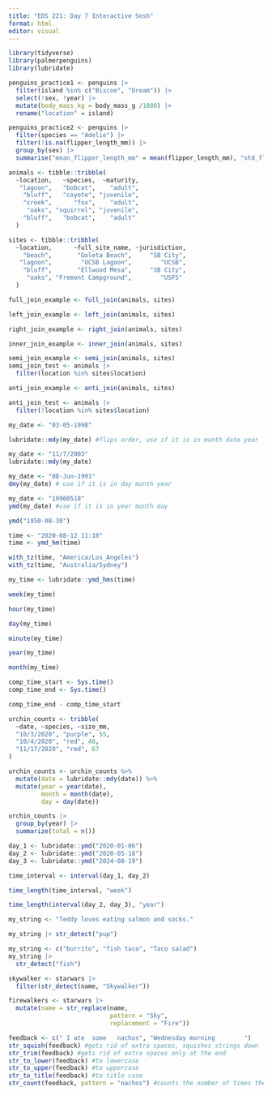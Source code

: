 ```yaml
---
title: "EDS 221: Day 7 Interactive Sesh"
format: html
editor: visual
---
```

```r
library(tidyverse)
library(palmerpenguins)
library(lubridate)
```
```r
penguins_practice1 <- penguins |> 
  filter(island %in% c("Biscoe", "Dream")) |> 
  select(!sex, !year) |> 
  mutate(body_mass_kg = body_mass_g /1000) |> 
  rename("location" = island)

penguins_practice2 <- penguins |> 
  filter(species == "Adelie") |> 
  filter(!is.na(flipper_length_mm)) |> 
  group_by(sex) |> 
  summarise("mean_flipper_length_mm" = mean(flipper_length_mm), "std_flipper_length_mm" = sd(flipper_length_mm), "count" = n())
```

```r
animals <- tibble::tribble(
  ~location,   ~species,  ~maturity,
   "lagoon",   "bobcat",    "adult",
    "bluff",   "coyote", "juvenile",
    "creek",      "fox",    "adult",
     "oaks", "squirrel", "juvenile",
    "bluff",   "bobcat",    "adult"
  )

sites <- tibble::tribble(
  ~location,      ~full_site_name, ~jurisdiction,
    "beach",       "Goleta Beach",     "SB City",
   "lagoon",        "UCSB Lagoon",        "UCSB",
    "bluff",       "Ellwood Mesa",     "SB City",
     "oaks", "Fremont Campground",        "USFS"
  )

```

```r
full_join_example <- full_join(animals, sites)

left_join_example <- left_join(animals, sites)

right_join_example <- right_join(animals, sites)

inner_join_example <- inner_join(animals, sites)

```

```r
semi_join_example <- semi_join(animals, sites)
semi_join_test <- animals |> 
  filter(location %in% sites$location)
```
```r
anti_join_example <- anti_join(animals, sites) 

anti_join_test <- animals |> 
  filter(!location %in% sites$location)

```

```r
my_date <- "03-05-1998"

lubridate::mdy(my_date) #flips order, use if it is in month date year

my_date <- "11/7/2003"
lubridate::mdy(my_date)

my_date <- "08-Jun-1991"
dmy(my_date) # use if it is in day month year

my_date <- "19960518"
ymd(my_date) #use if it is in year month day

ymd("1950-08-30")

```



```r
time <- "2020-08-12 11:18"
time <- ymd_hm(time)

with_tz(time, "America/Los_Angeles")
with_tz(time, "Australia/Sydney")
```
```r
my_time <- lubridate::ymd_hms(time)

week(my_time)

hour(my_time)

day(my_time)

minute(my_time)

year(my_time)

month(my_time)
```

```r
comp_time_start <- Sys.time()
comp_time_end <- Sys.time()

comp_time_end - comp_time_start

```

```r
urchin_counts <- tribble(
  ~date, ~species, ~size_mm,
  "10/3/2020", "purple", 55,
  "10/4/2020", "red", 48,
  "11/17/2020", "red", 67
)

urchin_counts <- urchin_counts %>% 
  mutate(date = lubridate::mdy(date)) %>% 
  mutate(year = year(date),
         month = month(date),
         day = day(date))

urchin_counts |> 
  group_by(year) |> 
  summarize(total = n())
```

```r
day_1 <- lubridate::ymd("2020-01-06")
day_2 <- lubridate::ymd("2020-05-18")
day_3 <- lubridate::ymd("2024-08-19")

time_interval <- interval(day_1, day_2)

time_length(time_interval, "week")

time_length(interval(day_2, day_3), "year")
```


```r
my_string <- "Teddy loves eating salmon and socks."

my_string |> str_detect("pup")
```

```r
my_string <- c("burrito", "fish taco", "Taco salad")
my_string |> 
  str_detect("fish")
```


```r
skywalker <- starwars |> 
  filter(str_detect(name, "Skywalker"))
```

```r
firewalkers <- starwars |> 
  mutate(name = str_replace(name, 
                            pattern = "Sky", 
                            replacement = "Fire"))
```

```r
feedback <- c(" I ate  some   nachos", "Wednesday morning        ")
str_squish(feedback) #gets rid of extra spaces, squishes strings down
str_trim(feedback) #gets rid of extra spaces only at the end
str_to_lower(feedback) #to lowercase
str_to_upper(feedback) #to uppercase
str_to_title(feedback) #to title case
str_count(feedback, pattern = "nachos") #counts the number of times the pattern comes up in the string
```







